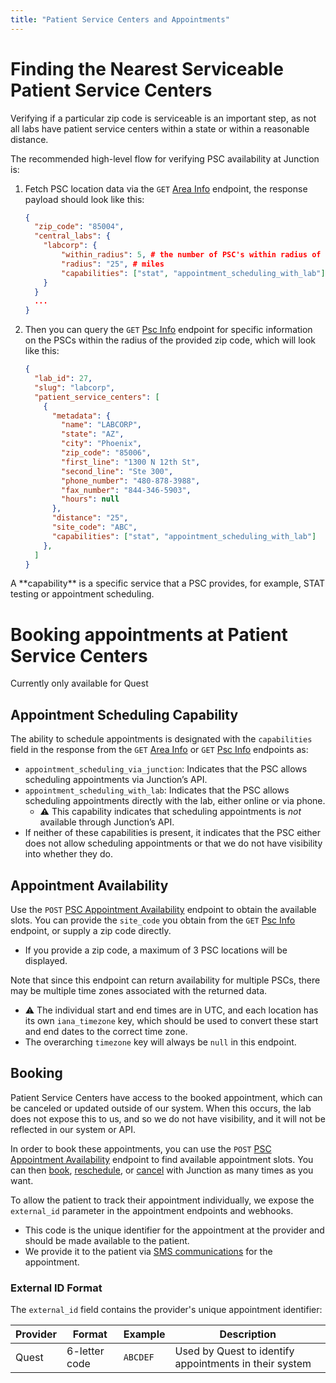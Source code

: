 ```yaml
---
title: "Patient Service Centers and Appointments"
---
```


# Finding the Nearest Serviceable Patient Service Centers

Verifying if a particular zip code is serviceable is an important step, as not all labs have patient service centers within a state or within a reasonable distance.

The recommended high-level flow for verifying PSC availability at Junction is:

1. Fetch PSC location data via the `GET` [Area Info](/api-reference/lab-testing/area-info) endpoint, the response payload should look like this:

   ```json
   {
     "zip_code": "85004",
     "central_labs": {
       "labcorp": {
           "within_radius": 5, # the number of PSC's within radius of provided zip code
           "radius": "25", # miles
           "capabilities": ["stat", "appointment_scheduling_with_lab"] # aggregate list of capabilities provided by PSCs within the radius
       }
     }
     ...
   }
   ```
2. Then you can query the `GET` [Psc Info](/api-reference/lab-testing/psc-info) endpoint for specific information on the PSCs within the radius of the provided zip code, which will look like this:

   ```json
   {
     "lab_id": 27,
     "slug": "labcorp",
     "patient_service_centers": [
       {
         "metadata": {
           "name": "LABCORP",
           "state": "AZ",
           "city": "Phoenix",
           "zip_code": "85006",
           "first_line": "1300 N 12th St",
           "second_line": "Ste 300",
           "phone_number": "480-878-3988",
           "fax_number": "844-346-5903",
           "hours": null
         },
         "distance": "25",
         "site_code": "ABC",
         "capabilities": ["stat", "appointment_scheduling_with_lab"]
       },
     ]
   }
   ```

<Note>
  A **capability** is a specific service that a PSC provides, for example, STAT testing or appointment scheduling.
</Note>


# Booking appointments at Patient Service Centers

<Warning>
  Currently only available for Quest
</Warning>

## **Appointment Scheduling Capability**

The ability to schedule appointments is designated with the `capabilities` field in the response from the `GET` [Area Info](/api-reference/lab-testing/area-info) or `GET` [Psc Info](/api-reference/lab-testing/psc-info) endpoints as:

- `appointment_scheduling_via_junction`: Indicates that the PSC allows scheduling appointments via Junction’s API.
- `appointment_scheduling_with_lab`: Indicates that the PSC allows scheduling appointments directly with the lab, either online or via phone.
  - ⚠️ This capability indicates that scheduling appointments is _not_ available through Junction’s API.
- If neither of these capabilities is present, it indicates that the PSC either does not allow scheduling appointments or that we do not have visibility into whether they do.

## Appointment Availability

Use the `POST` [PSC Appointment Availability](/api-reference/lab-testing/psc-schedulling/appointment-psc-availability) endpoint to obtain the available slots. You can provide the `site_code` you obtain from the `GET` [Psc Info](/api-reference/lab-testing/psc-info) endpoint, or supply a zip code directly.

- If you provide a zip code, a maximum of 3 PSC locations will be displayed.

Note that since this endpoint can return availability for multiple PSCs, there may be multiple time zones associated with the returned data. 

- ⚠️ The individual start and end times are in UTC, and each location has its own `iana_timezone` key, which should be used to convert these start and end dates to the correct time zone.
- The overarching `timezone` key will always be `null` in this endpoint.

## Booking

<Warning>
  Patient Service Centers have access to the booked appointment, which can be canceled or updated outside of our system. When this occurs, the lab does not expose this to us, and so we do not have visibility, and it will not be reflected in our system or API.
</Warning>

In order to book these appointments, you can use the `POST` [PSC Appointment Availability](/api-reference/lab-testing/psc-schedulling/appointment-psc-availability) endpoint to find available appointment slots. You can then [book](/api-reference/lab-testing/psc-schedulling/appointment-psc-booking), [reschedule](/api-reference/lab-testing/psc-schedulling/appointment-psc-rescheduling), or [cancel](/api-reference/lab-testing/psc-schedulling/appointment-psc-cancelling) with Junction as many times as you want.

To allow the patient to track their appointment individually, we expose the `external_id` parameter in the appointment endpoints and webhooks. 

- This code is the unique identifier for the appointment at the provider and should be made available to the patient.
- We provide it to the patient via [SMS communications](/lab/walk-in/communications) for the appointment.

### External ID Format

The `external_id` field contains the provider's unique appointment identifier:

| Provider | Format | Example | Description |
|----------|--------|---------|-------------|
| Quest | 6-letter code | `ABCDEF` | Used by Quest to identify appointments in their system |